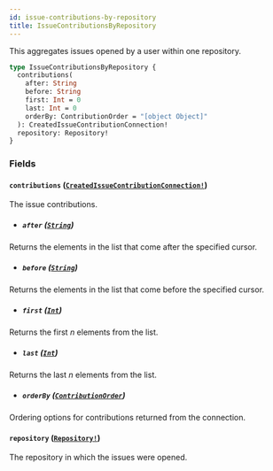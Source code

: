 ```yaml
---
id: issue-contributions-by-repository
title: IssueContributionsByRepository
---
```


This aggregates issues opened by a user within one repository.

```graphql
type IssueContributionsByRepository {
  contributions(
    after: String
    before: String
    first: Int = 0
    last: Int = 0
    orderBy: ContributionOrder = "[object Object]"
  ): CreatedIssueContributionConnection!
  repository: Repository!
}
```

### Fields

#### `contributions` ([`CreatedIssueContributionConnection!`](/docs/api/objects/created-issue-contribution-connection))

The issue contributions.

- ##### `after` ([`String`](/docs/api/scalars/string))

Returns the elements in the list that come after the specified cursor.

- ##### `before` ([`String`](/docs/api/scalars/string))

Returns the elements in the list that come before the specified cursor.

- ##### `first` ([`Int`](/docs/api/scalars/int))

Returns the first _n_ elements from the list.

- ##### `last` ([`Int`](/docs/api/scalars/int))

Returns the last _n_ elements from the list.

- ##### `orderBy` ([`ContributionOrder`](/docs/api/inputs/contribution-order))

Ordering options for contributions returned from the connection.

#### `repository` ([`Repository!`](/docs/api/objects/repository))

The repository in which the issues were opened.
